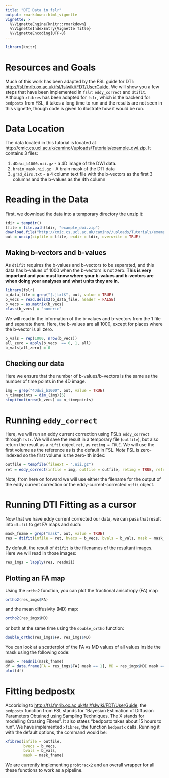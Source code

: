 ```yaml
---
title: "DTI Data in fslr"
output: rmarkdown::html_vignette
vignette: >
  %\VignetteEngine{knitr::rmarkdown}
  %\VignetteIndexEntry{Vignette Title}
  %\VignetteEncoding{UTF-8}
---
```


```r
library(knitr)
```

# Resources and Goals
Much of this work has been adapted by the FSL guide for DTI: [http://fsl.fmrib.ox.ac.uk/fsl/fslwiki/FDT/UserGuide](http://fsl.fmrib.ox.ac.uk/fsl/fslwiki/FDT/UserGuide).  We will show you a few steps that have been implemented in `fslr`: `eddy_correct` and `dtifit`.  Although `xfibres` has been adapted for `fslr`, which is the backend for `bedpostx` from FSL, it takes a long time to run and the results are not seen in this vignette, though code is given to illustrate how it would be run.

# Data Location
The data located in this tutorial is located at [http://cmic.cs.ucl.ac.uk/camino//uploads/Tutorials/example_dwi.zip](http://cmic.cs.ucl.ac.uk/camino//uploads/Tutorials/example_dwi.zip).  It contains 3 files:

1.  `4Ddwi_b1000.nii.gz` - a 4D image of the DWI data.
2.  `brain_mask.nii.gz` - A brain mask of the DTI data
3.  `grad_dirs.txt` - a 4 column text file with the b-vectors as the first 3 columns and the b-values as the 4th column

# Reading in the Data
First, we download the data into a temporary directory the unzip it:

```r
tdir = tempdir()
tfile = file.path(tdir, "example_dwi.zip")
download.file("http://cmic.cs.ucl.ac.uk/camino//uploads/Tutorials/example_dwi.zip",destfile = tfile)
out = unzip(zipfile = tfile, exdir = tdir, overwrite = TRUE)
```

## Making b-vectors and b-values
As `dtifit` requires the b-values and b-vectors to be separated, and this data has b-values of $1000$ when the b-vectors is not zero.  **This is very important and you must know where your b-values and b-vectors are when doing your analyses and what units they are in.**  


```r
library(fslr)
b_data_file = grep("[.]txt$", out, value = TRUE)
b_vecs = read.delim2(b_data_file, header = FALSE)
b_vecs = as.matrix(b_vecs)
class(b_vecs) = "numeric"
```

We will read in the information of the b-values and b-vectors from the 1 file and separate them.  Here, the b-values are all 1000, except for places where the b-vector is all zero. 
```r
b_vals = rep(1000, nrow(b_vecs))
all_zero = apply(b_vecs  == 0, 1, all)
b_vals[all_zero] = 0
```

## Checking our data
Here we ensure that the number of b-values/b-vectors is the same as the number of time points in the 4D image.

```r
img = grep("4Ddwi_b1000", out, value = TRUE)
n_timepoints = dim_(img)[5]
stopifnot(nrow(b_vecs) == n_timepoints)
```


# Running `eddy_correct`
Here, we will run an eddy current correction using FSL's `eddy_correct` through `fslr`.  We will save the result in a temporary file (`outfile`), but also return the result as a `nifti` object `ret`, as `retimg = TRUE`.  We will use the first volume as the reference as is the default in FSL.  *Note* FSL is zero-indexed so the first volume is the zero-ith index:

```r
outfile = tempfile(fileext = ".nii.gz")
ret = eddy_correct(infile = img, outfile = outfile, retimg = TRUE, reference_no = 0)
```

Note, from here on forward we will use either the filename for the output of the eddy current correction or the eddy-current-corrected `nifti` object.

# Running DTI Fitting as a cursor

Now that we have eddy current corrected our data, we can pass that result into `dtifit` to get FA maps and such:
```r
mask_fname = grep("mask", out, value = TRUE)
res = dtifit(infile = ret, bvecs = b_vecs, bvals = b_vals, mask = mask_fname)
```

By default, the result of `dtifit` is the filenames of the resultant images.  Here we will read in those images:
```r
res_imgs = lapply(res, readnii)
```

## Plotting an FA map
Using the `ortho2` function, you can plot the fractional anisotropy (FA) map
```r
ortho2(res_imgs$FA)
```

and the mean diffusivity (MD) map:
```r
ortho2(res_imgs$MD)
```

or both at the same time using the `double_ortho` function:
```r
double_ortho(res_imgs$FA, res_imgs$MD)
```

You can look at a scatterplot of the FA vs MD values of all values inside the mask using the following code:
```r
mask = readnii(mask_fname)
df = data.frame(FA = res_imgs$FA[ mask == 1], MD = res_imgs$MD[ mask == 1] )
plot(df)
```

# Fitting bedpostx

Accoriding to [http://fsl.fmrib.ox.ac.uk/fsl/fslwiki/FDT/UserGuide](http://fsl.fmrib.ox.ac.uk/fsl/fslwiki/FDT/UserGuide), the `bedpostx` function from FSL stands for "Bayesian Estimation of Diffusion Parameters Obtained using Sampling Techniques. The X stands for modelling Crossing Fibres".  It also states "bedpostx takes about 15 hours to run".  We have implemented `xfibres`, the function `bedpostx` calls.  Running it with the default options, the command would be:

```r
xfibres(infile = outfile, 
        bvecs = b_vecs,
        bvals = b_vals,
        mask = mask_fname)
```
        
We are currently implementing `probtracx2` and an overall wrapper for all these functions to work as a pipeline.